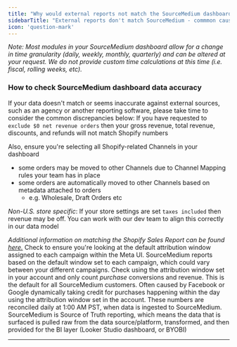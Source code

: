 ```yaml
---
title: "Why would external reports not match the SourceMedium dashboard?"
sidebarTitle: "External reports don't match SourceMedium - commmon causes"
icon: 'question-mark'
---
```

*Note: Most modules in your SourceMedium dashboard allow for a change in time granularity (daily, weekly, monthly, quarterly) and can be altered at your request. We do not provide custom time calculations at this time (i.e. fiscal, rolling weeks, etc).*
### How to check SourceMedium dashboard data accuracy ###
If your data doesn't match or seems inaccurate against external sources, such as an agency or another reporting software, please take time to consider the common discrepancies below:
<AccordionGroup>
<Accordion title="Shopify Reports">
If you have requested to `exclude $0 net revenue orders` then your gross revenue, total revenue, discounts, and refunds will not match Shopify numbers

Also, ensure you're selecting all Shopify-related Channels in your dashboard 
- some orders may be moved to other Channels due to Channel Mapping rules your team has in place
- some orders are automatically moved to other Channels based on metadata attached to orders 
    - e.g. Wholesale, Draft Orders etc

*Non-U.S. store specific*: If your store settings are set `taxes included` then revenue may be off. You can work with our dev team to align this correctly in our data model

*Additional information on matching the Shopify Sales Report can be found [here.](/help-center/faq/data-faqs/why-dont-the-executive-summary-and-shopifys-sales-report-match)*
</Accordion>
<Accordion title="Meta Ads Reports">
Check to ensure you're looking at the default attribution window assigned to each campaign within the Meta UI.  SourceMedium reports based on the default window set to each campaign, which could vary between your different campaigns.
</Accordion>
<Accordion title="Google Ads Reports">
Check using the attribution window set in your account and only count *purchase* conversions and revenue. This is the default for all SourceMedium customers.
</Accordion>
<Accordion title="Minor discrepancies with recent marketing data (eg past 7 days)">
Often caused by Facebook or Google dynamically taking credit for purchases happening within the day using the attribution window set in the account. These numbers are reconciled daily at 1:00 AM PST, when data is ingested to SourceMedium.
</Accordion>
</AccordionGroup>
SourceMedium is Source of Truth reporting, which means the data that is surfaced is pulled raw from the data source/platform, transformed, and then provided for the BI layer (Looker Studio dashboard, or BYOBI)

---